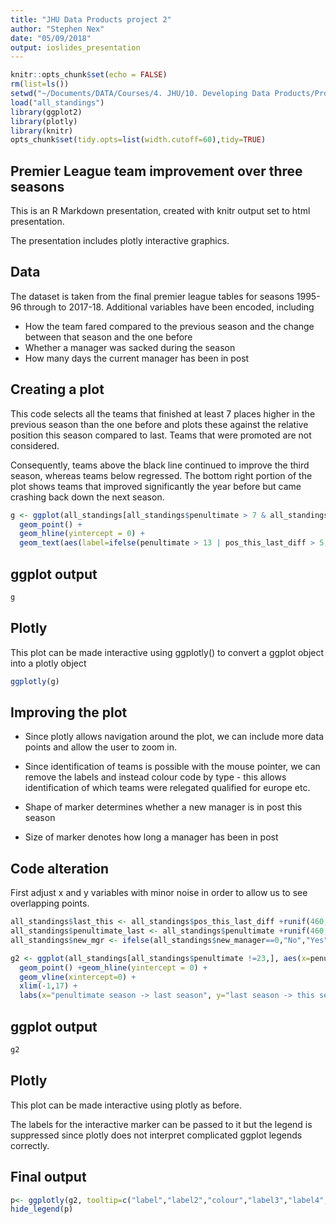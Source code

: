 ```yaml
---
title: "JHU Data Products project 2"
author: "Stephen Nex"
date: "05/09/2018"
output: ioslides_presentation
---
```


```r
knitr::opts_chunk$set(echo = FALSE)
rm(list=ls())
setwd("~/Documents/DATA/Courses/4. JHU/10. Developing Data Products/Project 2 - plotly presentation")
load("all_standings")
library(ggplot2)
library(plotly)
library(knitr)
opts_chunk$set(tidy.opts=list(width.cutoff=60),tidy=TRUE)
```

## Premier League team improvement over three seasons

This is an R Markdown presentation, created with knitr output set to html presentation. 

The presentation includes plotly interactive graphics.

## Data
The dataset is taken from the final premier league tables for seasons 1995-96 through to 2017-18.
Additional variables have been encoded, including

- How the team fared compared to the previous season and the change between that season and the one before
- Whether a manager was sacked during the season
- How many days the current manager has been in post

## Creating a plot
This code selects all the teams that finished at least 7 places higher in the previous season than the one before and plots these against the relative position this season compared to last.  Teams that were promoted are not considered.

Consequently, teams above the black line continued to improve the third season, whereas teams below regressed.
The bottom right portion of the plot shows teams that improved significantly the year before but came crashing back down the next season.

```r
g <- ggplot(all_standings[all_standings$penultimate > 7 & all_standings$penultimate !=23,], aes(x=penultimate,y=pos_this_last_diff, col=team)) +
  geom_point() +
  geom_hline(yintercept = 0) +
  geom_text(aes(label=ifelse(penultimate > 13 | pos_this_last_diff > 5, as.character(team),''),hjust=0.8,vjust=-.5))
```
## ggplot output
```r
g
```

## Plotly
This plot can be made interactive using ggplotly() to convert a ggplot object into a plotly object

```r
ggplotly(g)
```

## Improving the plot
- Since plotly allows navigation around the plot, we can include more data points and allow the user to zoom in.

- Since identification of teams is possible with the mouse pointer, we can remove the labels and instead colour code by type - this allows identification of which teams were relegated qualified for europe etc.

- Shape of marker determines whether a new manager is in post this season

- Size of marker denotes how long a manager has been in post

## Code alteration
First adjust x and y variables with minor noise in order to allow us to see overlapping points.

```r
all_standings$last_this <- all_standings$pos_this_last_diff +runif(460,-0.5,0.5)
all_standings$penultimate_last <- all_standings$penultimate +runif(460,-0.5,0.5)
all_standings$new_mgr <- ifelse(all_standings$new_manager==0,"No","Yes")

g2 <- ggplot(all_standings[all_standings$penultimate !=23,], aes(x=penultimate_last,y=last_this, label=team, label2=season, label3=penultimate,label4=round(last_this),col=type, shape=as.factor(new_mgr), size=manager_tenure)) +
  geom_point() +geom_hline(yintercept = 0) +
  geom_vline(xintercept=0) +
  xlim(-1,17) +
  labs(x="penultimate season -> last season", y="last season -> this season", title="Performance of teams who improved last season on the year before")
```

## ggplot output
```r
g2
```

## Plotly

This plot can be made interactive using plotly as before.

The labels for the interactive marker can be passed to it but the legend is suppressed since plotly does not interpret complicated ggplot legends correctly.


## Final output

```r
p<- ggplotly(g2, tooltip=c("label","label2","colour","label3","label4", "shape","size"))
hide_legend(p)
```

